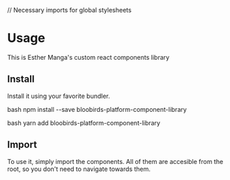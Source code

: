 // Necessary imports for global stylesheets

<Meta title="About|Usage" />

# Usage

This is Esther Manga's custom react components library

## Install

Install it using your favorite bundler.


bash
npm install --save bloobirds-platform-component-library

bash
yarn add bloobirds-platform-component-library

## Import

To use it, simply import the components. All of them are accesible from the root, so you don't need to navigate towards them.

